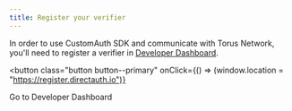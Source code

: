 ```yaml
---
title: Register your verifier
---
```


In order to use CustomAuth SDK and communicate with Torus Network, you'll need
to register a verifier in
[Developer Dashboard](https://register.directauth.io).

<button
  class="button button--primary"
  onClick={() => (window.location = "https://register.directauth.io")}
>
  Go to Developer Dashboard
</button>
